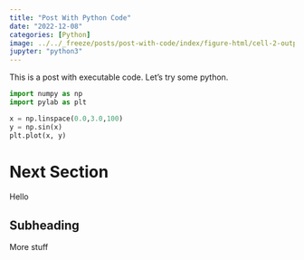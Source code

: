 ```yaml
---
title: "Post With Python Code"
date: "2022-12-08"
categories: [Python]
image: ../../_freeze/posts/post-with-code/index/figure-html/cell-2-output-1.png
jupyter: "python3"
---
```


This is a post with executable code. Let's try some python.

```python

import numpy as np
import pylab as plt

x = np.linspace(0.0,3.0,100)
y = np.sin(x)
plt.plot(x, y)
```

# Next Section

Hello

## Subheading

More stuff